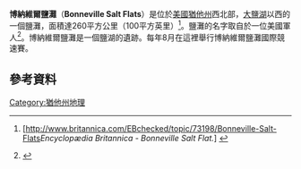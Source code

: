 '''博納維爾鹽灘'''（'''Bonneville Salt Flats'''）是位於[[美國|美國]][[猶他州|猶他州]]西北部，[[大鹽湖|大鹽湖]]以西的一個鹽灘，面積達260平方公里（100平方英里）<ref>{{en}}[http://www.britannica.com/EBchecked/topic/73198/Bonneville-Salt-Flats''Encyclopædia Britannica - Bonneville Salt Flat.''] {{Wayback|url=http://www.britannica.com/EBchecked/topic/73198/Bonneville-Salt-Flats |date=20141229005749 }}</ref>。鹽灘的名字取自於一位美國軍人<ref>{{cite book|title=A Geologic and Natural History Tour Through Nevada and Arizona Along U.S. Highway 93 with GPS Coordinates|year=2009|publisher=NV Bureau of Mines & Geology|author=Joseph Tingley|page=135|display-authors=etal}}</ref>。博納維爾鹽灘是一個鹽湖的遺跡。每年8月在這裡舉行博納維爾鹽灘國際競速賽。
==參考資料==
{{reflist}}
[[Category:猶他州地理|Category:猶他州地理]]